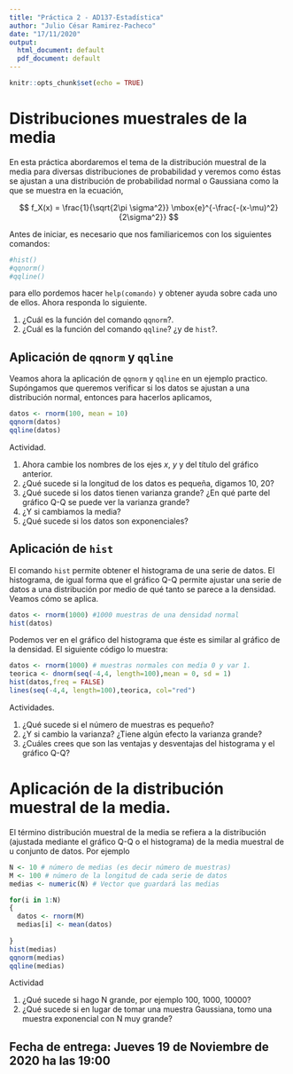 ```yaml
---
title: "Práctica 2 - AD137-Estadística"
author: "Julio César Ramirez-Pacheco"
date: "17/11/2020"
output:
  html_document: default
  pdf_document: default
---
```


```r
knitr::opts_chunk$set(echo = TRUE)
```

# Distribuciones muestrales de la media

En esta práctica  abordaremos el tema de la distribución muestral de la media para diversas distribuciones de probabilidad y veremos como éstas se ajustan a una distribución de probabilidad normal o Gaussiana como la que se muestra en la ecuación,

$$
f_X(x) = \frac{1}{\sqrt{2\pi \sigma^2}} \mbox{e}^{-\frac{-(x-\mu)^2}{2\sigma^2}}
$$

Antes de iniciar, es necesario que nos familiaricemos con los siguientes comandos:

```r
#hist()
#qqnorm()
#qqline()
```

para ello pordemos hacer `help(comando)` y obtener ayuda sobre cada uno de ellos. Ahora responda lo siguiente.

1. ¿Cuál es la función del comando `qqnorm`?.
2. ¿Cuál es la función del comando `qqline`? ¿y de `hist`?.


## Aplicación de `qqnorm` y `qqline`

Veamos ahora la aplicación de `qqnorm` y `qqline` en un ejemplo practico. Supóngamos que queremos verificar si los datos se ajustan a una distribución normal, entonces para hacerlos aplicamos,

```r
datos <- rnorm(100, mean = 10)
qqnorm(datos)
qqline(datos)
```

Actividad.

1. Ahora cambie los nombres de los ejes $x$, $y$ y del título del gráfico anterior.
2. ¿Qué sucede si la longitud de los datos es pequeña, digamos 10, 20? 
3. ¿Qué sucede si los datos tienen varianza grande? ¿En qué parte del gráfico Q-Q se puede ver la varianza grande?
4. ¿Y si cambiamos la media?
5. ¿Qué sucede si los datos son exponenciales?


## Aplicación de `hist`

El comando `hist` permite obtener el histograma de una serie de datos. El histograma, de igual forma que el gráfico Q-Q permite ajustar una serie de datos a una distribución por medio de qué tanto se parece a la densidad. Veamos cómo se aplica.



```r
datos <- rnorm(1000) #1000 muestras de una densidad normal
hist(datos)

```

Podemos ver en el gráfico del histograma que éste es similar al gráfico de la densidad. El siguiente código lo muestra:


```r
datos <- rnorm(1000) # muestras normales con media 0 y var 1.
teorica <- dnorm(seq(-4,4, length=100),mean = 0, sd = 1)
hist(datos,freq = FALSE)
lines(seq(-4,4, length=100),teorica, col="red")
```

Actividades.

1. ¿Qué sucede si el número de muestras es pequeño?
2. ¿Y si cambio la varianza? ¿Tiene algún efecto la varianza grande?
3. ¿Cuáles crees que son las ventajas y desventajas del histograma y el gráfico Q-Q?


# Aplicación de la distribución muestral de la media.

El término distribución muestral de la media se refiera a la distribución (ajustada mediante el gráfico Q-Q o el histograma) de la media muestral de u  conjunto de datos. Por ejemplo

```r
N <- 10 # número de medias (es decir número de muestras)
M <- 100 # número de la longitud de cada serie de datos
medias <- numeric(N) # Vector que guardará las medias

for(i in 1:N)
{
  datos <- rnorm(M)
  medias[i] <- mean(datos)
  
}
hist(medias)
qqnorm(medias)
qqline(medias)
```


Actividad

1. ¿Qué sucede si hago N grande, por ejemplo 100, 1000, 10000?
2. ¿Qué sucede si en lugar de tomar una muestra Gaussiana, tomo una muestra exponencial con N muy grande?



## Fecha de entrega: Jueves 19 de Noviembre de 2020 ha las 19:00 

